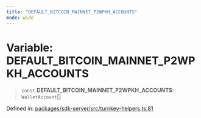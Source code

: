 ```yaml
---
title: "DEFAULT_BITCOIN_MAINNET_P2WPKH_ACCOUNTS"
mode: wide
---
```

  
# Variable: DEFAULT\_BITCOIN\_MAINNET\_P2WPKH\_ACCOUNTS

> `const` **DEFAULT\_BITCOIN\_MAINNET\_P2WPKH\_ACCOUNTS**: `WalletAccount`[]

Defined in: [packages/sdk-server/src/turnkey-helpers.ts:81](https://github.com/tkhq/sdk/blob/d88b5e1f9a6cca8e54e61f8a127aa90fcebeaa2e/packages/sdk-server/src/turnkey-helpers.ts#L81)
